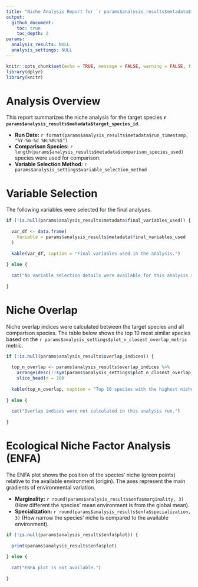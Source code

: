 ---
title: "Niche Analysis Report for `r params$analysis_results$metadata$target_species_id`"
output:
  github_document:
    toc: true
    toc_depth: 2
params:
  analysis_results: NULL
  analysis_settings: NULL
---

```{r setup, include=FALSE}
knitr::opts_chunk$set(echo = TRUE, message = FALSE, warning = FALSE, fig.align = 'center')
library(dplyr)
library(knitr)
```

# Analysis Overview

This report summarizes the niche analysis for the target species **`r params$analysis_results$metadata$target_species_id`**.

*   **Run Date:** `r format(params$analysis_results$metadata$run_timestamp, "%Y-%m-%d %H:%M:%S")`
*   **Comparison Species:** `r length(params$analysis_results$metadata$comparison_species_used)` species were used for comparison.
*   **Variable Selection Method:** `r params$analysis_settings$variable_selection_method`

# Variable Selection

The following variables were selected for the final analyses.

```{r var-selection-table, results='asis'}
if (!is.null(params$analysis_results$metadata$final_variables_used)) {
  
  var_df <- data.frame(
    Variable = params$analysis_results$metadata$final_variables_used
  )
  
  kable(var_df, caption = "Final variables used in the analysis.")
  
} else {
  
  cat("No variable selection details were available for this analysis run.")
  
}
```

# Niche Overlap

Niche overlap indices were calculated between the target species and all comparison species. The table below shows the top 10 most similar species based on the `r params$analysis_settings$plot_n_closest_overlap_metric` metric.

```{r overlap-table, results='asis'}
if (!is.null(params$analysis_results$overlap_indices)) {
  
  top_n_overlap <- params$analysis_results$overlap_indices %>%
    arrange(desc(!!sym(params$analysis_settings$plot_n_closest_overlap_metric))) %>%
    slice_head(n = 10)
    
  kable(top_n_overlap, caption = "Top 10 species with the highest niche overlap.", digits = 3)
  
} else {
  
  cat("Overlap indices were not calculated in this analysis run.")
  
}
```

# Ecological Niche Factor Analysis (ENFA)

The ENFA plot shows the position of the species' niche (green points) relative to the available environment (origin). The axes represent the main gradients of environmental variation.

*   **Marginality:** `r round(params$analysis_results$enfa$marginality, 3)` (How different the species' mean environment is from the global mean).
*   **Specialization:** `r round(params$analysis_results$enfa$specialization, 3)` (How narrow the species' niche is compared to the available environment).

```{r enfa-plot, results='asis', fig.cap="ENFA biplot for the target species."}
if (!is.null(params$analysis_results$enfa$plot)) {
  
  print(params$analysis_results$enfa$plot)
  
} else {
  
  cat("ENFA plot is not available.")
  
}
```

